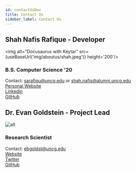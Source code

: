 ```yaml
---
id: contactUsDoc
title: Contact Us
sidebar_label: Contact Us
---
```


## Shah Nafis Rafique - Developer

<!-- ![alt](https://media-exp1.licdn.com/dms/image/C4D03AQF4hLLcnpa1Vw/profile-displayphoto-shrink_200_200/0?e=1597276800&v=beta&t=AaTNzI1aFDJMsqEFdrS_fT9cTuBlTdqRxLfIQ7Fo2FM)   -->
<img alt="Docusaurus with Keytar" src={useBaseUrl('img/aboutus/shah.jpeg')} height='200'/>

###  B.S. Computer Science '20
Contact:
sarafiqu@uncg.edu or shah.nafis@alumni.uncg.edu  
[Personal Website](http://shahnafisrafique.com/)    
[Linkedin](https://www.linkedin.com/in/shahnafis/)  
[GitHub](https://github.com/ShahNafisRafique)


## Dr. Evan Goldstein - Project Lead
![alt](https://ges.uncg.edu/wp-content/uploads/2019/08/goldstein-237x300.jpg)


<!-- <div style={{display:'flex',justifyContent:'space-between'}}>
    <div>
        <div>
            You may contact Dr.Evan Goldstein at his email at <a href="mailto:ebgoldst@uncg.edu">ebgoldst@uncg.edu</a>.
        </div>
        <div>
            Dr.Evan Goldstein <a href="https://ges.uncg.edu/person/dr-evan-goldstein/">UNCG page</a>.
            
        </div>      
    </div>
   
    <img src="https://mdx-logo.now.sh" alt="Italian Trulli"/>

</div> -->

### Research Scientist
Contact:
ebgoldst@uncg.edu  
[Website](https://ebgoldstein.wordpress.com/)   
[Twitter](https://twitter.com/ebgoldstein)   
[GitHub](https://github.com/ebgoldstein)
<!-- [UNCG Page](https://ges.uncg.edu/person/dr-evan-goldstein/) -->

